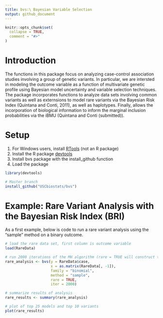 ```yaml
---
title: bvs:\ Bayesian Variable Selection
output: github_document
---
```


<!-- README.md is generated from README.Rmd. Please edit that file -->

```r
knitr::opts_chunk$set(
  collapse = TRUE,
  comment = "#>"
)
```

# Introduction

The functions in this package focus on analyzing case-control association studies involving a group of genetic variants. 
In particular, we are intersted in modeling the outcome variable as a function of multivariate genetic profile using
Bayesian model uncertainty and variable selection techniques. The package incorporates functions to analyze data sets
involving common variants as well as externsions to model rare variants via the Bayesian Risk Index (Quintana and Conti, 2011), 
as well as haplotypes. Finally, allows the incorporation of biological information to inform the marginal inclusion probabilities
via the iBMU (Quintana and Conti (submitted)).

# Setup

1. For Windows users, install [RTools](https://cran.r-project.org/bin/windows/Rtools/) (not an R package)
2. Install the R package [devtools](https://github.com/hadley/devtools)
3. Install bvs package with the install_github function 
4. Load the package

```r
library(devtools)

# Master branch
install_github("USCbiostats/bvs")
```

# Example: Rare Variant Analysis with the Bayesian Risk Index (BRI)

As a first example, below is code to run a rare variant analysis using the "sample" method on a binary outcome.

```r
# load the rare data set, first column is outcome variable
load(RareData)

# run 2000 iterations of the MH algorithm (rare = TRUE will construct the BRI) 
rare_analysis <- bvs(y = RareData$case, 
                     x = as.matrix(RareData[, -1]),
                     family = "binomial",
                     method = "sample", 
                     rare = TRUE,
                     iter = 2000)

# summarize results of analysis
rare_results <- summary(rare_analysis)

# plot of top 25 models and top 10 variants
plot(rare_results)
```




